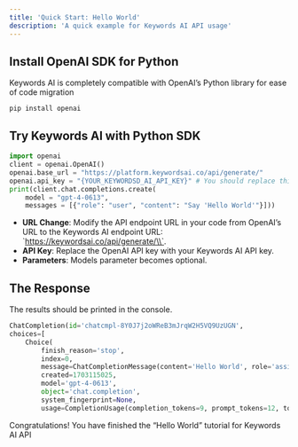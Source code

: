 ```yaml
---
title: 'Quick Start: Hello World'
description: 'A quick example for Keywords AI API usage'
---
```


## Install OpenAI SDK for Python

Keywords AI is completely compatible with OpenAI’s Python library for ease of code migration

`pip install openai`

## Try Keywords AI with Python SDK

```python
import openai
client = openai.OpenAI()
openai.base_url = "https://platform.keywordsai.co/api/generate/"
openai.api_key = "{YOUR_KEYWORDSD_AI_API_KEY}" # You should replace this with your actual key
print(client.chat.completions.create(
    model = "gpt-4-0613",
    messages = [{"role": "user", "content": "Say 'Hello World'"}]))
```

- **URL Change**: Modify the API endpoint URL in your code from OpenAI’s URL to the Keywords AI endpoint URL: \`https://keywordsai.co/api/generate/\\`.
- **API Key**: Replace the OpenAI API key with your Keywords AI API key.
- **Parameters**: Models parameter becomes optional.

## The Response

The results should be printed in the console.

```python
ChatCompletion(id='chatcmpl-8Y0J7j2oWReB3mJrqW2H5VQ9UzUGN', 
choices=[
    Choice(
        finish_reason='stop', 
        index=0, 
        message=ChatCompletionMessage(content='Hello World', role='assistant', function_call=None, tool_calls=None), logprobs=None)], 
        created=1703115025, 
        model='gpt-4-0613', 
        object='chat.completion', 
        system_fingerprint=None, 
        usage=CompletionUsage(completion_tokens=9, prompt_tokens=12, total_tokens=21))
```

Congratulations! You have finished the “Hello World” tutorial for Keywords AI API